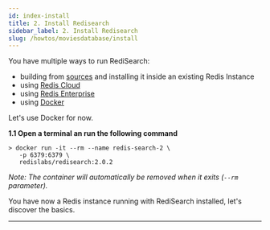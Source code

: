```yaml
---
id: index-install
title: 2. Install Redisearch
sidebar_label: 2. Install Redisearch
slug: /howtos/moviesdatabase/install
---
```



You have multiple ways to run RediSearch:

* building from [sources](https://github.com/RediSearch/RediSearch) and installing it inside an existing Redis Instance
* using [Redis Cloud](https://redis.com/redis-enterprise-cloud/overview/)
* using [Redis Enterprise](https://redis.com/redis-enterprise-software/overview/)
* using [Docker](https://hub.docker.com/r/redislabs/redisearch/)

Let's use Docker for now.

**1.1 Open a terminal an run the following command**


```
> docker run -it --rm --name redis-search-2 \
   -p 6379:6379 \
   redislabs/redisearch:2.0.2
```

*Note: The container will automatically be removed when it exits (`--rm` parameter).*

You have now a Redis instance running with RediSearch installed, let's discover the basics.


---

